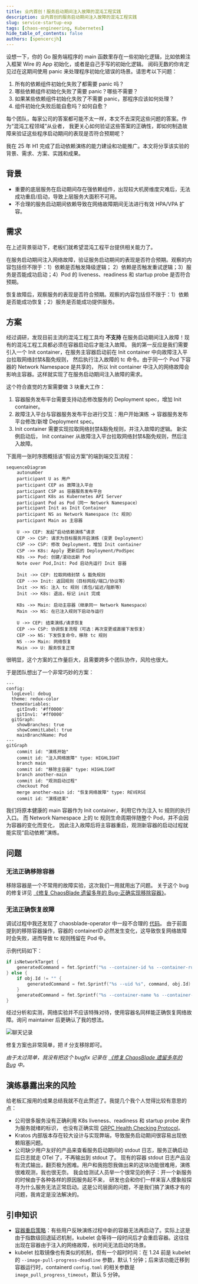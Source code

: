 ```yaml
---
title: 业内首创！服务启动期间注入故障的混沌工程实践
description: 业内首创的服务启动期间注入故障的混沌工程实践
slug: service-startup-exp
tags: [chaos-engineering, Kubernetes]
hide_table_of_contents: false
authors: [spencercjh]
---
```


设想一下，你的 Go 服务端程序的 main 函数里存在一些初始化逻辑，比如依赖注入框架 Wire 的 App 初始化，或者是自己手写的初始化逻辑。
阅码无数的你肯定见过在这期间使用 panic 来处理程序初始化错误的场景。请思考以下问题：

1. 所有的依赖组件初始化失败了都需要 panic 吗？
2. 哪些依赖组件初始化失败了需要 panic？哪些不需要？
3. 如果某些依赖组件初始化失败了不需要 panic，那程序应该如何处理？
4. 组件初始化失败后能自愈吗？如何自愈？

每个团队，每家公司的答案都可能不太一样，本文不去深究这些问题的答案。作为“混沌工程领域”从业者，
我更关心如何验证这些答案的正确性，即如何制造故障来验证这些程序启动期间的表现是否符合预期呢？

我在 25 年 H1 完成了启动依赖演练的能力建设和功能推广。本文将分享该实验的背景、需求、方案、实践和成果。

<!-- truncate -->

## 背景

- 重要的底层服务在启动期间存在强依赖组件，出现较大机房维度灾难后，无法成功重启/启动，导致上层服务大面积不可用。
- 不合理的服务启动期间依赖导致在网络故障期间无法进行有效 HPA/VPA 扩容。

## 需求

在上述背景驱动下，老板们就希望混沌工程平台提供相关能力了。

在服务启动期间注入网络故障，验证服务启动期间的表现是否符合预期。观察的内容包括但不限于：1）依赖是否触发降级逻辑；
2）依赖是否触发重试逻辑；3）服务是否能成功启动；4）Pod 的 liveness、readiness 和 startup probe 是否符合预期。

恢复故障后，观察服务的表现是否符合预期。观察的内容包括但不限于：1）依赖是否能成功恢复；2）服务是否能成功提供服务。

## 方案

经过调研，发现目前主流的混沌工程工具均 **不支持** 在服务启动期间注入故障！现有的混沌工程工具都必须在容器启动后才能注入故障。
我的第一反应是我们需要引入一个 Init container，在服务主容器启动前在 Init container 中向故障注入平台拉取网络封禁&豁免规则，
然后执行注入故障的 tc 命令。由于同一个 Pod 下容器的 Network Namespace 是共享的，
所以 Init container 中注入的网络故障会影响主容器。这样就实现了在服务启动期间注入故障的需求。

这个符合直觉的方案需要做 3 块重大工作：

1. 容器服务发布平台需要支持动态修改服务的 Deployment spec，增加 Init container。
2. 故障注入平台与容器服务发布平台进行交互：用户开始演练 -> 容器服务发布平台修改/新增 Deployment spec。
3. Init container 需要实现拉取网络封禁&豁免规则，并注入故障的逻辑。 新实例启动后，
   Init container 从故障注入平台拉取网络封禁&豁免规则，然后注入故障。

下面用一张时序图概括该“假设方案”的端到端交互流程：

```mermaid
sequenceDiagram
    autonumber
    participant U as 用户
    participant CEP as 故障注入平台
    participant CSP as 容器服务发布平台
    participant K8s as Kubernetes API Server
    participant Pod as Pod（同一 Network Namespace）
    participant Init as Init Container
    participant NS as Network Namespace（tc 规则）
    participant Main as 主容器

    U ->> CEP: 发起“启动依赖演练”请求
    CEP ->> CSP: 请求为目标服务开启演练（变更 Deployment）
    CSP ->> CSP: 修改 Deployment，增加 Init container
    CSP ->> K8s: Apply 更新后的 Deployment/PodSpec
    K8s ->> Pod: 创建/滚动出新 Pod
    Note over Pod,Init: Pod 启动先运行 Init 容器

    Init ->> CEP: 拉取网络封禁 & 豁免规则
    CEP -->> Init: 返回规则（目标网段/端口/协议等）
    Init ->> NS: 注入 tc 规则（丢包/延迟/阻断等）
    Init ->> K8s: 退出，标记 init 完成

    K8s ->> Main: 启动主容器（继承同一 Network Namespace）
    Main ->> NS: 在已注入规则下启动与运行

    U ->> CEP: 结束演练/请求恢复
    CEP ->> CSP: 协调恢复流程（可选：再次变更或直接下发恢复）
    CEP ->> NS: 下发恢复命令，移除 tc 规则
    NS -->> Main: 网络恢复
    Main ->> U: 服务恢复正常
```

很明显，这个方案的工作量巨大，且需要跨多个团队协作，风险也很大。

于是团队想出了一个非常巧妙的方案：

```mermaid
---
config:
  logLevel: debug
  theme: redux-color
  themeVariables:
    gitInv0: '#ff0000'
    gitInv1: '#ff0000'
  gitGraph:
    showBranches: true
    showCommitLabel: true
    mainBranchName: Pod
---
gitGraph
    commit id: "演练开始"
    commit id: "注入网络故障" type: HIGHLIGHT
    branch main
    commit id: "移除主容器" type: HIGHLIGHT
    branch another-main
    commit id: "观测启动过程"
    checkout Pod
    merge another-main id: "恢复网络故障" type: REVERSE
    commit id: "演练结束"
```

我们将原本健康的 main 容器作为 Init container，利用它作为注入 tc 规则的执行入口。
而 Network Namespace 上的 tc 规则生命周期伴随整个 Pod，并不会因为容器的变化而变化，
因此注入故障后将主容器重启，观测新容器的启动过程就能实现“启动依赖”演练。

## 问题

### 无法正确移除容器

移除容器是一个不常用的故障实验，这次我们一用就用出了问题。
关于这个 bug 的修复详见 [《修复 ChaosBlade 遗留多年的 Bug-正确实现移除容器》](../2025-05-09-bcm-engine/3-bugfix.mdx#正确实现移除容器)。

### 无法正确恢复故障

调试过程中我还发现了 chaosblade-operator 中一段不合理的 [代码](https://github.com/chaosblade-io/chaosblade-operator/blob/master/exec/model/executor_copy.go#L276-L283)。
由于前面提到的移除容器操作，容器的 containerID 必然发生变化，这导致恢复网络故障时会失败，进而导致 tc 规则残留在 Pod 中。

示例代码如下：

```go
if isNetworkTarget {
    generatedCommand = fmt.Sprintf("%s --container-id %s --container-runtime %s", generatedCommand, obj.ContainerId, obj.ContainerRuntime)
} else {
    if obj.Id != "" {
        generatedCommand = fmt.Sprintf("%s --uid %s", command, obj.Id)
    }
    generatedCommand = fmt.Sprintf("%s --container-name %s --container-runtime %s", generatedCommand, obj.ContainerName, obj.ContainerRuntime)
}
```

经过分析和实测，网络实验并不应该特殊对待，使用容器名同样能正确恢复网络故障。询问 maintainer 后更确认了我的想法。

![聊天记录](assets/xcaspar-record.png)

修复方案也非常简单，把 if 分支移除即可。

_由于太过简单，我没有把这个 bugfix 记录在 [《修复 ChaosBlade 遗留多年的 Bug](../2025-05-09-bcm-engine/3-bugfix.mdx) 中。_

## 演练暴露出来的风险

给老板汇报用的成果总结我就不在此赘述了。我提几个我个人觉得比较有意思的点：

- 公司很多服务没有正确利用 K8s liveness、readiness 和 startup probe 来作为服务就绪的标识，
  也没有正确实现 [GRPC Health Checking Protocol](https://github.com/grpc/grpc/blob/master/doc/health-checking.md)。
- Kratos 内部版本存在较大设计与实现弊端，导致服务启动期间很容易出现依赖阻塞问题。
- 公司缺少用户友好的产品来查看服务启动期间的 stdout 日志，服务正确启动后日志就走 OTel 了，不再输出到 stdout 了。
  现有的容器 stdout 日志产品没有流式输出，翻页极为困难。用户和我抱怨我做出来的这块功能很难用，演练很难观测，我也很无奈。
  我会给测试人员举一个很常见的例子：开一个新服务的时候由于各种各样的原因服务起不来，
  研发也会和你们一样来盲人摸象般探寻为什么服务无法正常启动。这是公司层面的问题，不是我们搞了演练才有的问题，我肯定是没法解决的。

## 引申知识

- [容器重启策略](https://kubernetes.io/zh-cn/docs/concepts/workloads/pods/pod-lifecycle/#restart-policy)：有些用户反映演练过程中新的容器无法再启动了。实际上这是由于指数级回退延迟机制，kubelet 会等待一段时间后才会重启容器。这往往出现在容器由于注入的网络故障，长时间无法启动的场景。
- kubelet 拉取镜像也有类似的机制，但有一个超时时间：在 1.24 前是 kubelet 的 `--image-pull-progress-deadline` 参数，默认 1 分钟；后来该功能迁移到容器运行时，containerd `config.toml` 的相关参数是 `image_pull_progress_timeout`，默认 5 分钟。
